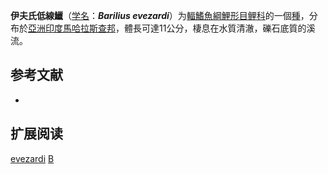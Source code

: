 {{Speciesbox
| name = 伊夫氏低線鱲
| status = NE
| status_system = IUCN3.1
| image = 
| genus = Barilius
| species = evezardi
| authority = [[Day|Day]], 1872
| synonyms = 
}}

'''伊夫氏低線鱲'''（[[学名|学名]]：'''''Barilius evezardi'''''）为[[輻鰭魚綱|輻鰭魚綱]][[鯉形目|鯉形目]][[鲤科|鲤科]]的一個[[種|種]]，分布於[[亞洲|亞洲]][[印度|印度]][[馬哈拉斯查邦|馬哈拉斯查邦]]，體長可達11公分，棲息在水質清澈，礫石底質的溪流。

== 参考文献 ==
{{refbegin}}
*{{FishBase_species|genus=Barilius|species=evezardi |year=2011|month=12}}
{{refend}}

==扩展阅读==
{{refbegin}}
{{Wikispecies-inline|Barilius evezardi |伊夫氏低線鱲}}
{{refend}}
{{Taxonbar|from=Q1105031}}

[[Category:低線鱲屬|evezardi]]
[[Category:1872年描述的魚類|B]]


{{鯉形目小作品}}